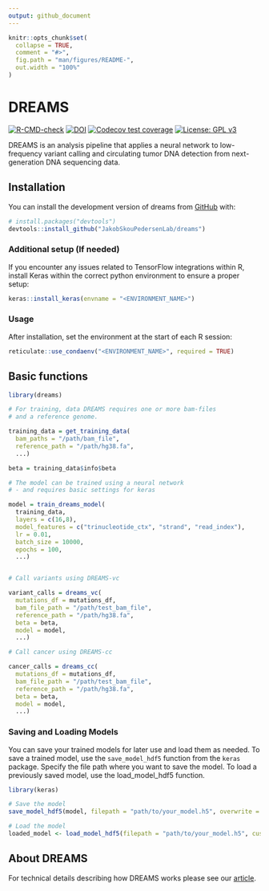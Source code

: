 ```yaml
---
output: github_document
---
```


<!-- README.md is generated from README.Rmd. Please edit that file -->

```r
knitr::opts_chunk$set(
  collapse = TRUE,
  comment = "#>",
  fig.path = "man/figures/README-",
  out.width = "100%"
)
```

# DREAMS

<!-- badges: start -->
[![R-CMD-check](https://github.com/JakobSkouPedersenLab/dreams/workflows/R-CMD-check/badge.svg)](https://github.com/JakobSkouPedersenLab/dreams/actions)
[![DOI](https://zenodo.org/badge/455089263.svg)](https://zenodo.org/badge/latestdoi/455089263)
[![Codecov test coverage](https://codecov.io/gh/JakobSkouPedersenLab/dreams/branch/main/graph/badge.svg)](https://app.codecov.io/gh/JakobSkouPedersenLab/dreams?branch=main)
[![License: GPL v3](https://img.shields.io/badge/License-GPLv3-blue.svg)](https://www.gnu.org/licenses/gpl-3.0)

<!-- badges: end -->

DREAMS is an analysis pipeline that applies a neural network to low-frequency variant calling and circulating tumor DNA detection from next-generation DNA sequencing data.

## Installation

You can install the development version of dreams from [GitHub](https://github.com/JakobSkouPedersenLab/dreams) with:

``` r
# install.packages("devtools")
devtools::install_github("JakobSkouPedersenLab/dreams")

```
### Additional setup (If needed)
If you encounter any issues related to TensorFlow integrations within R, install Keras within the correct python environment to ensure a proper setup:

   ```r
   keras::install_keras(envname = "<ENVIRONMENT_NAME>")
   ```

### Usage

After installation, set the environment at the start of each R session:

   ```r
   reticulate::use_condaenv("<ENVIRONMENT_NAME>", required = TRUE)
   ```

## Basic functions

```r
library(dreams)

# For training, data DREAMS requires one or more bam-files
# and a reference genome.

training_data = get_training_data(
  bam_paths = "/path/bam_file",
  reference_path = "/path/hg38.fa",
  ...)

beta = training_data$info$beta

# The model can be trained using a neural network
# - and requires basic settings for keras

model = train_dreams_model(
  training_data,
  layers = c(16,8),
  model_features = c("trinucleotide_ctx", "strand", "read_index"),
  lr = 0.01,
  batch_size = 10000,
  epochs = 100,
  ...)


# Call variants using DREAMS-vc

variant_calls = dreams_vc(
  mutations_df = mutations_df,
  bam_file_path = "/path/test_bam_file",
  reference_path = "/path/hg38.fa",
  beta = beta,
  model = model,
  ...)

# Call cancer using DREAMS-cc

cancer_calls = dreams_cc(
  mutations_df = mutations_df,
  bam_file_path = "/path/test_bam_file",
  reference_path = "/path/hg38.fa",
  beta = beta,
  model = model,
  ...)

```

### Saving and Loading Models
You can save your trained models for later use and load them as needed. 
To save a trained model, use the `save_model_hdf5` function from the `keras` package. Specify the file path where you want to save the model. To load a previously saved model, use the load_model_hdf5 function. 
```r
library(keras)

# Save the model
save_model_hdf5(model, filepath = "path/to/your_model.h5", overwrite = TRUE, include_optimizer = TRUE)

# Load the model
loaded_model <- load_model_hdf5(filepath = "path/to/your_model.h5", custom_objects = NULL, compile = TRUE)
```


## About DREAMS
For technical details describing how DREAMS works please see our [article](https://genomebiology.biomedcentral.com/articles/10.1186/s13059-023-02920-1).

